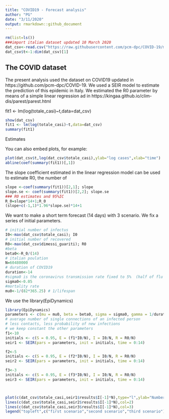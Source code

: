 ```yaml
---
title: "COVID19 - Forecast analysis"
author: "PG"
date: "3/11/2020"
output: rmarkdown::github_document
---
```


```r
rm(list=ls())
###import italian dataset updated 10 March 2020
dat_csv<-read.csv("https://raw.githubusercontent.com/pcm-dpc/COVID-19/master/dati-andamento-nazionale/dpc-covid19-ita-andamento-nazionale.csv",header=T)
dat_csv$t<-1:dim(dat_csv)[1]
```

## The COVID dataset

The present analysis used the dataset on COVID19 updated in https://github.com/pcm-dpc/COVID-19.
We used a SEIR model to estimate the prediction of this epidemic in Italy.
We estimated the R0 parameter by means of a simple linear regression ad in https://kingaa.github.io/clim-dis/parest/parest.html

fit1 <- lm(log(totale_casi)~t,data=dat_csv)

```r
show(dat_csv)
fit1 <- lm(log(totale_casi)~t,data=dat_csv)
summary(fit1)
```

Estimates

You can also embed plots, for example:

```r
plot(dat_csv$t,log(dat_csv$totale_casi),ylab="log cases",xlab="time")
abline(coef(summary(fit1))[,1])
```
The slope coefficient estimated in the linear regression model can be used to estimate R0, the number of 
```r
slope <-coef(summary(fit1))[2,1]; slope
slope.se <- coef(summary(fit1))[2,2]; slope.se
### R0 estimates and 95%IC 
R_0=slope*14+1;R_0
(slope+c(-1,1)*1.96*slope.se)*14+1
```
We want to make a short term forecast (14 days) with 3 scenario.
We fix a series of initial parameters.
```r
# initial number of infectus
I0<-max(dat_csv$totale_casi); I0
# initial number of recovered
R0<-max(dat_csv$dimessi_guariti); R0
#beta 
beta0<-R_0/(14)
# italian poulation
N=60480000
# duration of COVID19 
duration<-14
#sigma0 is the coronavirus transmission rate fixed to 5%  (half of flu epidemic)
sigma0<-0.05
#mortality rate 
mu0<-1/(82*365.25) # 1/lifespan
```
We use the library(EpiDynamics)
```r
library(EpiDynamics)
parameters <- c(mu = mu0, beta = beta0, sigma = sigma0, gamma = 1/duration)
# average number of single connections of an infected person
# less contacts, less probability of new infections
# we keep constant the other parameters
f1<-10
initials <- c(S = 0.95, E = (f1*I0/N), I = I0/N, R = R0/N)
seir1 <- SEIR(pars = parameters, init = initials, time = 0:14)

f2<-5
initials <- c(S = 0.95, E = (f2*I0/N), I = I0/N, R = R0/N)
seir2 <- SEIR(pars = parameters, init = initials, time = 0:14)

f3<-3
initials <- c(S = 0.95, E = (f3*I0/N), I = I0/N, R = R0/N)
seir3 <- SEIR(pars = parameters, init = initials, time = 0:14)



plot(c(dat_csv$totale_casi,seir1$results$I[-1]*N),type="l",ylab="Number of infectus",xlab="time")
lines(c(dat_csv$totale_casi,seir2$results$I[-1]*N),col=2)
lines(c(dat_csv$totale_casi,seir3$results$I[-1]*N),col=3)
legend("topleft",c("first scenario","second scenario","third scenario"),lty=1,col=1:3)
```

